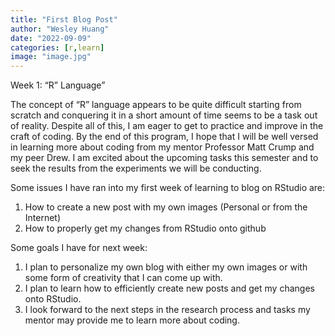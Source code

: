 ```yaml
---
title: "First Blog Post"
author: "Wesley Huang"
date: "2022-09-09"
categories: [r,learn]
image: "image.jpg"
---
```


Week 1: "R" Language"

The concept of "R" language appears to be quite difficult starting from scratch and conquering it in a short amount of time seems to be a task out of reality. Despite all of this, I am eager to get to practice and improve in the craft of coding. By the end of this program, I hope that I will be well versed in learning more about coding from my mentor Professor Matt Crump and my peer Drew. I am excited about the upcoming tasks this semester and to seek the results from the experiments we will be conducting.

Some issues I have ran into my first week of learning to blog on RStudio are:

1.  How to create a new post with my own images (Personal or from the Internet)
2.  How to properly get my changes from RStudio onto github

Some goals I have for next week:

1.  I plan to personalize my own blog with either my own images or with some form of creativity that I can come up with.
2.  I plan to learn how to efficiently create new posts and get my changes onto RStudio.
3.  I look forward to the next steps in the research process and tasks my mentor may provide me to learn more about coding.
